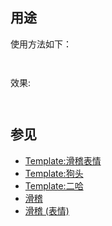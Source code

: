 ==用途==
使用方法如下：
  {{tl|滑稽 (表情)}}
效果:
  {{滑稽 (表情)}}

== 参见 ==
* [[Template:滑稽表情]] {{滑稽表情}}
* [[Template:狗头]] {{狗头}}
* [[Template:二哈]] {{二哈}}
* [[滑稽]]
* [[滑稽 (表情)]]